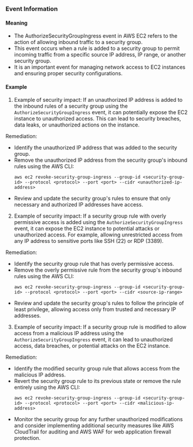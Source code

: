 
### Event Information

#### Meaning

- The AuthorizeSecurityGroupIngress event in AWS EC2 refers to the action of allowing inbound traffic to a security group.
- This event occurs when a rule is added to a security group to permit incoming traffic from a specific source IP address, IP range, or another security group.
- It is an important event for managing network access to EC2 instances and ensuring proper security configurations.

#### Example

1. Example of security impact: If an unauthorized IP address is added to the inbound rules of a security group using the `AuthorizeSecurityGroupIngress` event, it can potentially expose the EC2 instance to unauthorized access. This can lead to security breaches, data leaks, or unauthorized actions on the instance.

Remediation:
- Identify the unauthorized IP address that was added to the security group.
- Remove the unauthorized IP address from the security group's inbound rules using the AWS CLI:
  ```
  aws ec2 revoke-security-group-ingress --group-id <security-group-id> --protocol <protocol> --port <port> --cidr <unauthorized-ip-address>
  ```
- Review and update the security group's rules to ensure that only necessary and authorized IP addresses have access.

2. Example of security impact: If a security group rule with overly permissive access is added using the `AuthorizeSecurityGroupIngress` event, it can expose the EC2 instance to potential attacks or unauthorized access. For example, allowing unrestricted access from any IP address to sensitive ports like SSH (22) or RDP (3389).

Remediation:
- Identify the security group rule that has overly permissive access.
- Remove the overly permissive rule from the security group's inbound rules using the AWS CLI:
  ```
  aws ec2 revoke-security-group-ingress --group-id <security-group-id> --protocol <protocol> --port <port> --cidr <source-ip-range>
  ```
- Review and update the security group's rules to follow the principle of least privilege, allowing access only from trusted and necessary IP addresses.

3. Example of security impact: If a security group rule is modified to allow access from a malicious IP address using the `AuthorizeSecurityGroupIngress` event, it can lead to unauthorized access, data breaches, or potential attacks on the EC2 instance.

Remediation:
- Identify the modified security group rule that allows access from the malicious IP address.
- Revert the security group rule to its previous state or remove the rule entirely using the AWS CLI:
  ```
  aws ec2 revoke-security-group-ingress --group-id <security-group-id> --protocol <protocol> --port <port> --cidr <malicious-ip-address>
  ```
- Monitor the security group for any further unauthorized modifications and consider implementing additional security measures like AWS CloudTrail for auditing and AWS WAF for web application firewall protection.

